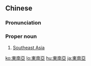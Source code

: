 {{also|东南亚}}
==Chinese==
{{zh-forms|s=东南亚|type=21}}

===Pronunciation===
{{zh-pron
|m=Dōngnán Yà
|c=dung1 naam4 aa3
|mn=Tang-lâm-a
|cat=pn
}}

===Proper noun===
{{zh-proper noun}}

# [[Southeast Asia]]

[[ko:東南亞]]
[[lo:東南亞]]
[[hu:東南亞]]
[[ja:東南亞]]